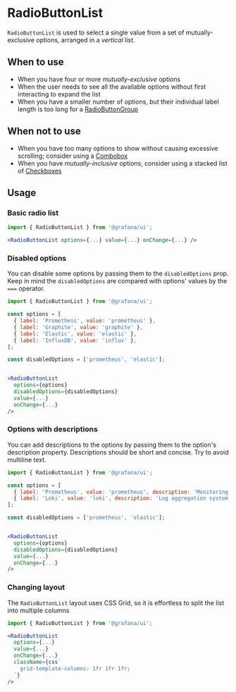 
<Meta title="MDX|RadioButtonList" component={RadioButtonList} />

# RadioButtonList

`RadioButtonList` is used to select a single value from a set of mutually-exclusive options, arranged in a _vertical_ list.

## When to use

- When you have four or more _mutually-exclusive_ options
- When the user needs to see all the available options without first interacting to expand the list
- When you have a smaller number of options, _but_ their individual label length is too long for a [RadioButtonGroup](?path=/docs/forms-radiobuttongroup--radio-buttons)

## When not to use

- When you have too many options to show without causing excessive scrolling; consider using a [Combobox](?path=/docs/inputs-combobox--docs)
- When you have _mutually-inclusive_ options; consider using a stacked list of [Checkboxes](https://developers.grafana.com/ui/latest/index.html?path=/story/inputs-checkbox--stacked-list)

## Usage

### Basic radio list

```jsx
import { RadioButtonList } from '@grafana/ui';

<RadioButtonList options={...} value={...} onChange={...} />

```

### Disabled options

You can disable some options by passing them to the `disabledOptions` prop.
Keep in mind the `disabledOptions` are compared with options' values by the `===` operator.

```jsx
import { RadioButtonList } from '@grafana/ui';

const options = [
  { label: 'Prometheus', value: 'prometheus' },
  { label: 'Graphite', value: 'graphite' },
  { label: 'Elastic', value: 'elastic' },
  { label: 'InfluxDB', value: 'influx' },
];

const disabledOptions = ['prometheus', 'elastic'];


<RadioButtonList
  options={options}
  disabledOptions={disabledOptions}
  value={...}
  onChange={...}
/>
```

### Options with descriptions

You can add descriptions to the options by passing them to the option's description property.
Descriptions should be short and concise. Try to avoid multiline text.

```jsx
import { RadioButtonList } from '@grafana/ui';

const options = [
  { label: 'Prometheus', value: 'prometheus', description: 'Monitoring system & TSDB' },
  { label: 'Loki', value: 'loki', description: 'Log aggregation system' },
];

const disabledOptions = ['prometheus', 'elastic'];


<RadioButtonList
  options={options}
  disabledOptions={disabledOptions}
  value={...}
  onChange={...}
/>
```

### Changing layout

The `RadioButtonList` layout uses CSS Grid, so it is effortless to split the list into multiple columns

```jsx
import { RadioButtonList } from '@grafana/ui';

<RadioButtonList
  options={...}
  value={...}
  onChange={...}
  className={css`
    grid-template-columns: 1fr 1fr 1fr;
  `}
/>

```

<ArgTypes of={RadioButtonList} />
